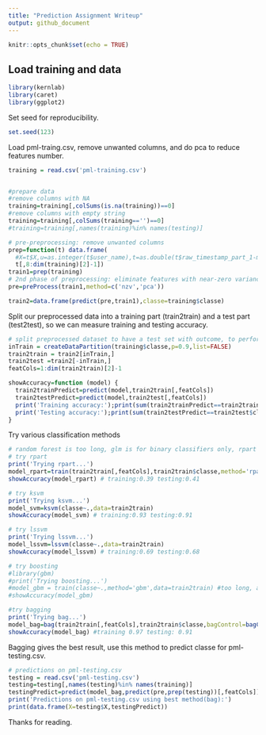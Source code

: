 ```yaml
---
title: "Prediction Assignment Writeup"
output: github_document
---
```


```r
knitr::opts_chunk$set(echo = TRUE)
```

## Load training and data

```r
library(kernlab)
library(caret)
library(ggplot2)
```

Set seed for reproducibility.

```r


set.seed(123)

```

Load pml-traing.csv, remove unwanted columns, and do pca to reduce features number.

```r

training = read.csv('pml-training.csv')


#prepare data
#remove columns with NA
training=training[,colSums(is.na(training))==0]
#remove columns with empty string
training=training[,colSums(training=='')==0]
#training=training[,names(training)%in% names(testing)]

# pre-preprocessing: remove unwanted columns
prep=function(t) data.frame(
  #X=t$X,u=as.integer(t$user_name),t=as.double(t$raw_timestamp_part_1-min(training$raw_timestamp_part_1))+1e-6*as.double(t$raw_timestamp_part_2),neww=ifelse(t$new_window=='yes',1,0),
  t[,8:dim(training)[2]-1])
train1=prep(training)
# 2nd phase of preprocessing: eliminate features with near-zero variance and do pca to minimize number of features 
pre=preProcess(train1,method=c('nzv','pca'))

train2=data.frame(predict(pre,train1),classe=training$classe)
```

Split our preprocessed data into a training part (train2train) and a test part (test2test), so we can measure training and testing accuracy.

```r
# split preprocessed dataset to have a test set with outcome, to perform cross validation
inTrain = createDataPartition(training$classe,p=0.9,list=FALSE)
train2train = train2[inTrain,]
train2test =train2[-inTrain,]
featCols=1:dim(train2train)[2]-1

showAccuracy=function (model) {
  train2trainPredict=predict(model,train2train[,featCols])
  train2testPredict=predict(model,train2test[,featCols])
  print('Training accuracy:');print(sum(train2trainPredict==train2train$classe)/dim(train2train)[1]) 
  print('Testing accuracy:');print(sum(train2testPredict==train2test$classe)/dim(train2test)[1])
}

```

Try various classification methods

```r
# random forest is too long, glm is for binary classifiers only, rpart gives poor accuracy, 
# try rpart
print('Trying rpart...')
model_rpart=train(train2train[,featCols],train2train$classe,method='rpart')
showAccuracy(model_rpart) # training:0.39 testing:0.41

```


```r
# try ksvm
print('Trying ksvm...')
model_svm=ksvm(classe~.,data=train2train)
showAccuracy(model_svm) # training:0.93 testing:0.91
```


```r

# try lssvm
print('Trying lssvm...')
model_lssvm=lssvm(classe~.,data=train2train)
showAccuracy(model_lssvm) # training:0.69 testing:0.68
```


```r

# try boosting
#library(gbm)
#print('Trying boosting...')
#model_gbm = train(classe~.,method='gbm',data=train2train) #too long, aborted. 
#showAccuracy(model_gbm) 
```


```r

#try bagging
print('Trying bag...')
model_bag=bag(train2train[,featCols],train2train$classe,bagControl=bagControl(fit=ctreeBag$fit,predict = ctreeBag$pred,aggregate = ctreeBag$aggregate,allowParallel = TRUE))
showAccuracy(model_bag) #training 0.97 testing: 0.91
```

Bagging gives the best result, use this method to predict classe for pml-testing.csv.

```r

# predictions on pml-testing.csv
testing = read.csv('pml-testing.csv')
testing=testing[,names(testing)%in% names(training)]
testingPredict=predict(model_bag,predict(pre,prep(testing))[,featCols])
print('Predictions on pml-testing.csv using best method(bag):')
print(data.frame(X=testing$X,testingPredict))
```

Thanks for reading.